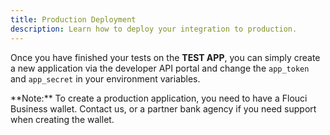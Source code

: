 ```yaml
---
title: Production Deployment
description: Learn how to deploy your integration to production.
---
```


Once you have finished your tests on the **TEST APP**, you can simply create a new application via the developer API portal and change the `app_token` and `app_secret` in your environment variables.

<Info>
  **Note:** To create a production application, you need to have a Flouci Business wallet. Contact us, or a partner bank agency if you need support when creating the wallet.
</Info>